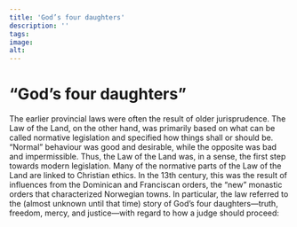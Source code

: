 ```yaml
---
title: 'God’s four daughters'
description: ''
tags:
image: 
alt: 
---
```



# “God’s four daughters”

<Spacer height={40}/>


<Container stil="initial side">
    The earlier provincial laws were often the result of older jurisprudence.
    The Law of the Land, on the other hand, was primarily based on what can be called normative legislation and specified how things shall or should be.
    “Normal” behaviour was good and desirable, while the opposite was bad and impermissible.
    Thus, the Law of the Land was, in a sense, the first step towards modern legislation.
    Many of the normative parts of the Law of the Land are linked to Christian ethics.
    In the 13th century, this was the result of influences from the Dominican and Franciscan orders, the “new” monastic orders that characterized Norwegian towns.
    In particular, the law referred to the (almost unknown until that time) story of God’s four daughters—truth, freedom, mercy, and justice—with regard to how a judge should proceed:
</Container>

<Blockquote
    quote='“And the four sisters are Mercy and Verity, Justice and Peace 
        Mercy is to prevent cruelty or hatred from entering judgements. 
        Verity is to ensure that lies will not be told. 
        Justice is to prevent unrighteousness from skewing just judgements. 
        Peace is to guard against a vehement judgement of condemnation being passed in anger until a just judgement is made.”'
    footer='Human Inviolability section, chapter 18' />

<Spacer height={40}/>

<Work id="ubb-diplom-0130" />
<Spacer height={170}/>